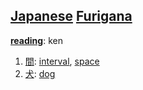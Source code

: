 == [[Japanese]] [[Furigana]] ==                                          

'''[[reading]]''': ken

# [[間]]: [[interval]], [[space]]
# [[犬]]: [[dog]]